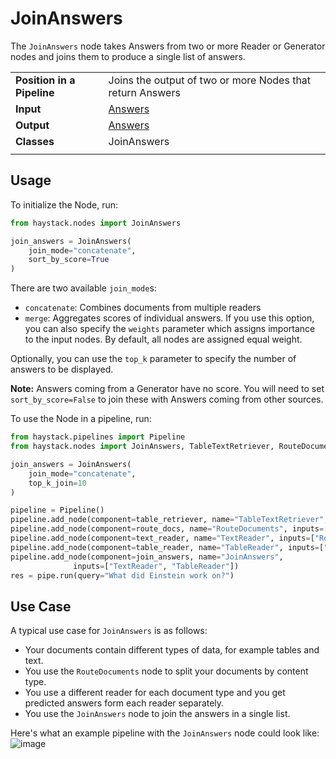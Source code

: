 # JoinAnswers

The `JoinAnswers` node takes Answers from two or more Reader or Generator nodes and joins them to produce a single list of answers.

|||
|-------------|-----------------------------------------------------------------------------------------------------------------------------------------------------------------------------|
|__Position in a Pipeline__| Joins the output of two or more Nodes that return Answers |
|__Input__       | [Answers](/components/v1.8.0/documents-answers-labels#answer)                                                                                                                                                                   |
|__Output__      | [Answers](/components/v1.8.0/documents-answers-labels#answer)                                                                                                                                                                     |
|__Classes__     | JoinAnswers                                                                                                                                             |
|||

## Usage

To initialize the Node, run:

```python
from haystack.nodes import JoinAnswers

join_answers = JoinAnswers(
    join_mode="concatenate",
    sort_by_score=True
)
```

There are two available `join_mode`s:
- `concatenate`: Combines documents from multiple readers
- `merge`: Aggregates scores of individual answers. If you use this option, you can also specify the `weights` parameter which assigns importance to the input nodes. By default, all nodes are assigned equal weight.

Optionally, you can use the `top_k` parameter to specify the number of answers to be displayed.

<div className="max-w-xl bg-yellow-light-theme border-l-8 border-yellow-dark-theme px-6 pt-6 pb-4 my-4 rounded-md dark:bg-yellow-900">

**Note:** Answers coming from a Generator have no score.
You will need to set `sort_by_score=False` to join these with Answers coming from other sources.

</div>

To use the Node in a pipeline, run:

```python
from haystack.pipelines import Pipeline
from haystack.nodes import JoinAnswers, TableTextRetriever, RouteDocuments, TextReader, TableReader

join_answers = JoinAnswers(
    join_mode="concatenate",
    top_k_join=10
)

pipeline = Pipeline()
pipeline.add_node(component=table_retriever, name="TableTextRetriever", inputs=["Query"])
pipeline.add_node(component=route_docs, name="RouteDocuments", inputs=["TableTextRetriever"])
pipeline.add_node(component=text_reader, name="TextReader", inputs=["RouteDocuments.output_1"])
pipeline.add_node(component=table_reader, name="TableReader", inputs=["RouteDocuments.output_2"])
pipeline.add_node(component=join_answers, name="JoinAnswers",
              inputs=["TextReader", "TableReader"])
res = pipe.run(query="What did Einstein work on?")
```


## Use Case

A typical use case for `JoinAnswers` is as follows:
- Your documents contain different types of data, for example tables and text.
- You use the `RouteDocuments` node to split your documents by content type.
- You use a different reader for each document type and you get predicted answers form each reader separately.
- You use the `JoinAnswers` node to join the answers in a single list.

Here's what an example pipeline with the `JoinAnswers` node could look like:
![image](/img/JoinAnswers_pipeline.jpg)